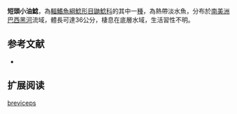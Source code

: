 {{Speciesbox
| name = 短頭小油鯰
| image = 
| image_width = 250px
| status = NE
| status_system = IUCN3.1
| genus = Pimelodella
| species = breviceps
| authority = [[Kner|Kner]], 1858
| synonyms = *''Pimelodus breviceps'',Kner, 1858
}}

'''短頭小油鯰'''，為[[輻鰭魚綱|輻鰭魚綱]][[鯰形目|鯰形目]][[鼬鯰科|鼬鯰科]]的其中一[[種|種]]，為熱帶淡水魚，分布於[[南美洲|南美洲]][[巴西|巴西]][[黑河|黑河]]流域，體長可達36公分，棲息在底層水域，生活習性不明。

==参考文献==
*{{FishBase_species|genus=Pimelodella|species=breviceps|year=2015|month=6}}

== 扩展阅读 ==
{{refbegin}}
{{wikispecies-inline|Pimelodella breviceps|短頭小油鯰}}
{{refend}}
{{Taxonbar|from=Q6418250}}

[[Category:小油鯰屬|breviceps]]